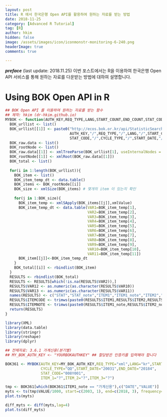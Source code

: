 ```yaml
---
layout: post  
title: R 에서 한국은행 Open API를 활용하여 원하는 자료를 받는 방법  
date: 2018-11-25  
category: [Advanced R Tutorial]  
tag: [R]  
author: hkim  
hidden: false  
image: /assets/images/icon/iconmonstr-monitoring-6-240.png
headerImage: true
comments: true

---
```


***preface*** (last update: 2018.11.25) 이번 포스트에서는 R을 이용하여 한국은행 Open API 서비스를 통해 원하는 자료를 다운받는 방법에 대하여 설명합니다.

# Using BOK Open API in R

```r
## BOK Open API 를 이용하여 원하는 자료를 받는 함수
## 제작: hkim (dr-hkim.github.io)
MYBOK <- function(AUTH_KEY,REQ_TYPE,LANG,START_COUNT,END_COUNT,STAT_CODE,CYCLE_TYPE,START_DATE,END_DATE,ITEM_1,ITEM_2,ITEM_3){
  BOK_urllist <- list()
  BOK_urllist[[1]] <- paste0("http://ecos.bok.or.kr/api/StatisticSearch/",
                             AUTH_KEY,"/",REQ_TYPE,"/",LANG,"/",START_COUNT,"/",END_COUNT,"/",
                             STAT_CODE,"/",CYCLE_TYPE,"/",START_DATE,"/",END_DATE,"/",ITEM_1,"/",ITEM_2,"/",ITEM_3)
  BOK_raw.data <- list()
  BOK_rootNode <- list()
  BOK_raw.data[[1]] <- xmlTreeParse(BOK_urllist[1], useInternalNodes = TRUE,encoding = "utf-8") # 생성한 URL 대로 XML 을 요청
  BOK_rootNode[[1]] <- xmlRoot(BOK_raw.data[[1]])
  BOK_total <- list()
  
  for(i in 1:length(BOK_urllist)){
    BOK_item <- list()
    BOK_item_temp_dt <- data.table()
    BOK_items <- BOK_rootNode[[i]]
    BOK_size <- xmlSize(BOK_items) # 몇개의 item 이 있는지 확인
    
    for(j in 1:BOK_size){
      BOK_item_temp <- xmlSApply(BOK_items[[j]],xmlValue)
      BOK_item_temp_dt <- data.table(VAR1=BOK_item_temp[1],
                                     VAR2=BOK_item_temp[2],
                                     VAR3=BOK_item_temp[3],
                                     VAR4=BOK_item_temp[4],
                                     VAR5=BOK_item_temp[5],
                                     VAR6=BOK_item_temp[6],
                                     VAR7=BOK_item_temp[7],
                                     VAR8=BOK_item_temp[8],
                                     VAR9=BOK_item_temp[9],
                                     VAR10=BOK_item_temp[10],
                                     VAR11=BOK_item_temp[11])
      BOK_item[[j]]<-BOK_item_temp_dt
    }
    BOK_total[[i]] <- rbindlist(BOK_item)
  }
  RESULTS <- rbindlist(BOK_total)
  RESULTS <- RESULTS[which(!is.na(RESULTS$VAR2)),]
  RESULTS$VAR12 <- as.numeric(as.character(RESULTS$VAR10))
  RESULTS$VAR13 <- as.numeric(as.character(RESULTS$VAR11))
  names(RESULTS) <- c("STAT","STAT_note","ITEM1","ITEM1_note","ITEM2","ITEM2_note","ITEM3","ITEM3_note","VAR9","VAR10","VAR11","DATE","VALUE")
  RESULTS$ITEMCODE <- trimws(paste0(RESULTS$ITEM1,RESULTS$ITEM2,RESULTS$ITEM3)) # ITEM 코드를 합친 뒤 공백 제거
  RESULTS$ITEMNOTE <- trimws(paste0(RESULTS$ITEM1_note,RESULTS$ITEM2_note,RESULTS$ITEM3_note)) # ITEM 코드를 합친 뒤 공백 제거
  return(RESULTS)
}
```

```r
library(XML)
library(data.table)
library(stringr)
library(reshape)
library(dplyr)
```


```r
## 전체자료: 3.6.1 가계신용(분기별)
## MY_BOK_AUTH_KEY <- "YOURBOKAUTHKEY" ## 할당받은 인증키를 입력해야 합니다

BOK361 <- MYBOK(AUTH_KEY=MY_BOK_AUTH_KEY,REQ_TYPE="xml",LANG="kr",START_COUNT="1",END_COUNT="100000",
                CYCLE_TYPE="QQ",START_DATE="20031",END_DATE="20184",
                STAT_CODE="008Y001", 
                ITEM_1="?",ITEM_2="?",ITEM_3="?")
```


```r
tmp <- BOK361[which(BOK361$ITEM1_note == "가계신용"),c("DATE","VALUE")]
myts <- ts(tmp$VALUE/1000, start=c(2003, 1), end=c(2018, 3), frequency=4)
plot.ts(myts)
```
```r
diff_myts <- diff(myts,lag=4)
plot.ts(diff_myts)
```
